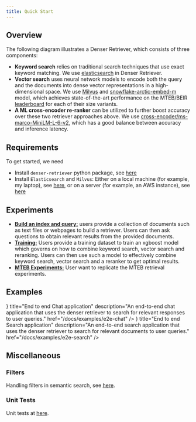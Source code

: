 ```yaml
---
title: Quick Start
---
```


## Overview

The following diagram illustrates a Denser Retriever, which consists of three components:


<ImageZoom src={DenserRetriever} alt="Denser Retriever" className="border rounded-md p-2" />

- **Keyword search** relies on traditional search techniques that use exact keyword matching. We use [elasticsearch](https://www.elastic.co/guide/en/elasticsearch/reference/current/targz.html) in Denser Retriever.
- **Vector search** uses neural network models to encode both the query and the documents into dense vector representations in a high-dimensional space. We use [Milvus](https://milvus.io/docs/install_standalone-docker.md) and [snowflake-arctic-embed-m](https://github.com/Snowflake-Labs/arctic-embed?tab=readme-ov-file) model, which achieves state-of-the-art performance on the MTEB/BEIR [leaderboard](https://huggingface.co/spaces/mteb/leaderboard) for each of their size variants.
- **A ML cross-encoder re-ranker** can be utilized to further boost accuracy over these two retriever approaches above. We use [cross-encoder/ms-marco-MiniLM-L-6-v2](https://huggingface.co/cross-encoder/ms-marco-MiniLM-L-6-v2), which has a good balance between accuracy and inference latency.

## Requirements

To get started, we need

- Install `denser-retriever` python package, see [here](./install/installation)
- Install `Elasticsearch` and `Milvus`: Either on a local machine (for example, my laptop), see [here](./install/install-local), or on a server (for example, an AWS instance), see [here](./install/install-server)

## Experiments
- [**Build an index and query:**](./experiments/index_and_query) users provide a collection of documents such as text files or webpages to build a retriever. Users can then ask questions to obtain relevant results from the provided documents.
- [**Training:**](./experiments/training) Users provide a training dataset to train an xgboost model which governs on how to combine keyword search, vector search and reranking. Users can then use such a model to effectively combine keyword search, vector search and a reranker to get optimal results.
- [**MTEB Experiments:**](./experiments/mteb_retrieval) User want to replicate the MTEB retrieval experiments.

## Examples


<Cards>
<Card
  icon={<MessageCircle />}
  title="End to end Chat application"
  description="An end-to-end chat application that uses the denser retriever to search for relevant responses to user queries."
  href="/docs/examples/e2e-chat"
/>
<Card
  icon={<Search />}
  title="End to end Search application"
  description="An end-to-end search application that uses the denser retriever to search for relevant documents to user queries."
  href="/docs/examples/e2e-search"
/>
</Cards>

## Miscellaneous

### Filters
Handling filters in semantic search, see [here](./misc/filters).

### Unit Tests
Unit tests at [here](./misc/unit-tests).
